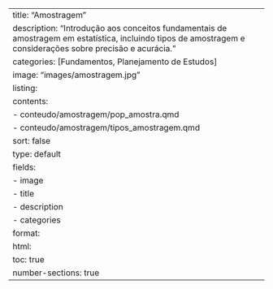 ---
title: "Amostragem"
description: "Introdução aos conceitos fundamentais de amostragem em estatística, incluindo tipos de amostragem e considerações sobre precisão e acurácia."
categories: [Fundamentos, Planejamento de Estudos]
image: "images/amostragem.jpg"
listing:
  contents: 
    - conteudo/amostragem/pop_amostra.qmd
    - conteudo/amostragem/tipos_amostragem.qmd
  sort: false
  type: default
  fields: 
    - image
    - title
    - description
    - categories  
format:
  html:
    toc: true
    number-sections: true
---